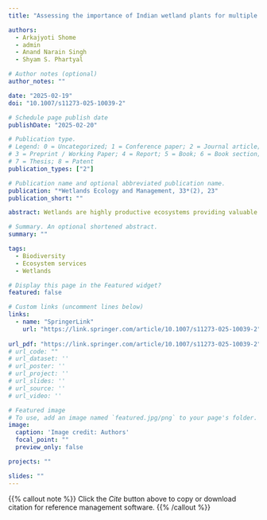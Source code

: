 ```yaml
---
title: "Assessing the importance of Indian wetland plants for multiple ecosystem services using trait‑service linkage framework"

authors:
  - Arkajyoti Shome
  - admin
  - Anand Narain Singh
  - Shyam S. Phartyal

# Author notes (optional)
author_notes: ""

date: "2025-02-19"
doi: "10.1007/s11273-025-10039-2"

# Schedule page publish date
publishDate: "2025-02-20"

# Publication type.
# Legend: 0 = Uncategorized; 1 = Conference paper; 2 = Journal article;
# 3 = Preprint / Working Paper; 4 = Report; 5 = Book; 6 = Book section;
# 7 = Thesis; 8 = Patent
publication_types: ["2"]

# Publication name and optional abbreviated publication name.
publication: "*Wetlands Ecology and Management, 33*(2), 23"
publication_short: ""

abstract: Wetlands are highly productive ecosystems providing valuable natural resources and ecosystem services, but human activities can disrupt these ecosystem services. Understanding the species that maximise ecosystem services is crucial for effective wetland management under climate change. This study assessed the importance of wetland plants for multiple ecosystem services by analysing nine ecosystem services (three each from provisioning, regulating and cultural services) for 32 Indian wetland plants. Similarity among species based on multiple services was estimated, and species-service groups were identified by applying network analysis. Our results suggested that each species is associated with delivering different proportions of various ecosystem services. However, there were no apparent differences in ecosystem services of native, introduced, and invasive wetland plants (F = 1.989, p = 0.056), though some species corresponded to a particular set of ecosystem services. For example, Pistia stratiotes, Pontederia crassipes, and Lemna minor are observed to provide a similar set of ecosystem services, while the former two species are invasive. Through the bipartite modular network, it was well illustrated in the case of ecosystem restoration that species selection can be beneficial to maintain or maximise the desired ecosystem services. For example, the ecosystem services of some invasive plants, such as Alternanthera sessilis and Echinochloa crus-galli can be compensated by their alternative native species, such as Trapa natans and Eleocharis geniculata, respectively. Therefore, removing such invasive species from these sets would not affect the overall multiple services of wetlands. Thus, information on species-service relationships can be valuable for managing and restoring wetlands.

# Summary. An optional shortened abstract.
summary: ""

tags:
  - Biodiversity
  - Ecosystem services
  - Wetlands

# Display this page in the Featured widget?
featured: false

# Custom links (uncomment lines below)
links:
  - name: "SpringerLink"
    url: "https://link.springer.com/article/10.1007/s11273-025-10039-2"
    
url_pdf: "https://link.springer.com/article/10.1007/s11273-025-10039-2"
# url_code: ""
# url_dataset: ''
# url_poster: ''
# url_project: ''
# url_slides: ''
# url_source: ''
# url_video: ''

# Featured image
# To use, add an image named `featured.jpg/png` to your page's folder. 
image:
  caption: 'Image credit: Authors' 
  focal_point: ""
  preview_only: false

projects: ""

slides: ""
---
```

  
{{% callout note %}}
Click the *Cite* button above to copy or download citation for reference management software.
{{% /callout %}}
